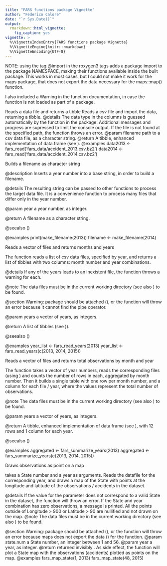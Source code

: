 ```yaml
---
title: "FARS functions package Vignette"
author: "Federico Calore"
date: "`r Sys.Date()`"
output:
  rmarkdown::html_vignette:
    fig_caption: yes
vignette: >
  %\VignetteIndexEntry{FARS functions package Vignette}
  %\VignetteEngine{knitr::rmarkdown}
  %\VignetteEncoding{UTF-8}
---
```


NOTE: using the tag @import in the roxygen3 tags adds a package import to the
package NAMESPACE, making their functions available inside the built package.
This works in most cases, but I could not make it work for the maps package,
that does not export the data necessary for the maps::map() function.

I also included a Warning in the function documentation, in case the function
is not loaded as part of a package.

Reads a data file and returns a tibble
Reads a csv file and import the data, returning a tibble.
@details The data type in the columns is guessed automatically by the
  \code{\link[readr]{read_csv}} function in the \code{\link{readr}} package.
  Additional messages and progress are supressed to limit the console
  output.
  If the file is not found at the specified path, the function throws
  an error.
@param filename path to a csv data file, as a character string.
@return A tibble, enhanced implementation of data.frame
  (see \code{\link{tibble}}).
@examples
data2013 <- fars_read('fars_data/accident_2013.csv.bz2')
data2014 <- fars_read('fars_data/accident_2014.csv.bz2')


Builds a filename as character string

@description Inserts a year number into a base string, in order to build a
  filename.

@details The resulting string can be passed to other functions to process
  the target data file. It is a convenience function to process many files
  that differ only in the year number.

@param year a year number, as integer.

@return A filename as a character string.

@seealso (\code{\link{fars_read}})

@examples
print(make_filename(2013))
filename <- make_filename(2014)



Reads a vector of files and returns months and years

The function reads a list of csv data files, specified by year, and returns
  a list of tibbles \code{\link{tibble}} with two columns: month number and
  year combinations.

@details If any of the years leads to an inexistent file, the function
  throws a warning for each.

@note
The data files must be in the current working directory (see also
  \code{\link{getwd}}) to be found.

@section Warning:
  \code{\link{dplyr}} package should be attached (\code{library(dplyr)}),
  or the function will throw an error because it cannot find the pipe
  operator.

@param years a vector of years, as integers.

@return A list of tibbles (see \code{\link{tibble}})).

@seealso (\code{\link{make_filename}})

@examples
year_list <- fars_read_years(2013)
year_list <- fars_read_years(c(2013, 2014, 2015))

Reads a vector of files and returns total observations by month and year

The function takes a vector of year numbers, reads the corresponding files
  (using \code{\link{fars_read_years}}) and counts the number of rows in
  each, aggregated by month number.
  Then it builds a single table with one row per month number, and a column
  for each file / year, where the values represent the total number of
  observations.

@note
The data files must be in the current working directory (see also
  \code{\link{getwd}}) to be found.

@param years a vector of years, as integers.

@return A tibble, enhanced implementation of data.frame
  (see \code{\link{tibble}}), with 12 rows and 1 column for each year.

@seealso (\code{\link{fars_read_years}})

@examples
aggregated <- fars_summarize_years(2013)
aggregated <- fars_summarize_years(c(2013, 2014, 2015))

Draws observations as point on a map

\code{fars_map_state} takes a State number and a year as arguments.
  Reads the datafile for the corresponding year, and draws a map of the
  State with points at the longitude and latitude of the observations /
  accidents in the dataset.

@details
If the value for the \code{state.num} parameter does not correspond to a
  valid State in the dataset, the function will throw an error.
  If the State and year combination has zero observations, a message is
  printed.
  All the points outside of Longitude > 900 or Latitude > 90 are nullified and
  not drawn on the map.
@note
The data files must be in the current working directory (see also
  \code{\link{getwd}}) to be found.

@section Warning:
  \code{\link{maps}} package should be attached (\code{library(maps)}),
  or the function will throw an error because maps does not export the data
  (\code{object 'stateMapEnv'}) for the \code{\link{map}} function.
@param state.num a State number, an integer between 1 and 56.
@param year a year, as integer.
@return \code{NULL (empty)} returned invisibly \code{\link{invisible}}.
  As side effect, the function will plot a State map with the observations
  (accidents) plotted as points on the map.
@examples
fars_map_state(1, 2013)
fars_map_state(48, 2015)
